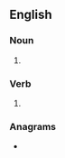 ==English==

===Noun===
{{head|en|noun form}}

# {{plural of|restart|lang=en}}

===Verb===
{{head|en|verb form}}

# {{en-third-person singular of|restart}}

===Anagrams===
* {{anagrams|en|a=aerrsstt|starters}}